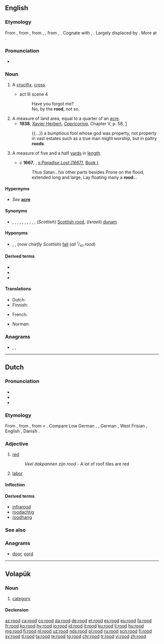 {{also|Rööd}}
==English==

===Etymology===
From {{etyl|enm|en}} {{m|enm|rood}}, from {{etyl|ang|en}} {{m|ang|rōd||a rod, pole, rood (land measure), plot of land of a square rod, a cross, rood (as in Holy-rood), gallows, a cross on which a person is executed, death on a cross, crucifix}}, from {{etyl|gem-pro|en}} {{m|gem-pro|*rōdō}}, {{m|gem-pro|*rōdǭ||rod, pole}}, from {{etyl|ine-pro|en}} {{m|ine-pro|*rōt-}}, {{m|ine-pro|*reh₁t-||bar, beam, stem}}. Cognate with {{cog|de|Rute||rod, cane, pole}}, {{cog|no|roda||rod}}. Largely displaced by {{l|en|cross}}. More at {{l|en|rod}}.

===Pronunciation===
* {{IPA|/ɹuːd/|lang=en}}

===Noun===
{{en-noun}}

# {{lb|en|archaic}} A [[crucifix]], [[cross]].
#* {{RQ:Shakespeare Hamlet}} act III scene 4
#*: Have you forgot me?
#*: No, by the '''rood''', not so.
# A measure of land area, equal to a quarter of an [[acre]].
#* '''1938''', [[w:Xavier Herbert|Xavier Herbert]], ''[[w:Capricornia (novel)|Capricornia]]'', Chapter V, p. 58, [https://archive.org/details/capricornianovel00herb]
#*: {{...}}  a bumptious fool whose god was property, not property in vast estates such as a true man might worship, but in paltry '''roods'''.
# {{lb|en|UK|dialect|obsolete}} A measure of five and a half [[yard]]s in [[length]].
#* c '''1667''', {{w|John Milton}}, ''[[s:Paradise Lost (1667)]]'', [[s:Paradise Lost (1667)#Book I|Book I]].
#*: Thus Satan...his other parts besides Prone on the flood, extended long and large, Lay floating many a '''rood'''...

====Hypernyms====
* {{sense|quarter of an acre}} ''See'' '''[[acre]]'''

====Synonyms====
* {{sense|quarter of an acre}} {{l|en|farthingdale}}, {{l|en|day's work}}, {{l|en|daywork}}, {{l|en|farthing}}, {{l|en|ferling}}, {{l|en|farthingdeal}}, {{l|en|farthingdole}}, {{l|en|farundel}}, {{l|en|yard}}, {{l|en|rod}}, (''Scottish'') [[Scottish rood]], (''Israeli'') [[dunam]]

====Hyponyms====
* {{sense|quarter of an acre}} {{l|en|lug}}, {{l|en|perch}}, (''now chiefly Scottish'') [[fall]] (''all <sup><small>1</small></sup>/<sub><small>40</small></sub> rood'')

====Derived terms====
* {{l|en|rood beam}}
* {{l|en|rood loft}}
* {{l|en|rood screen}}

====Translations====
{{trans-top|crucifix}}
* Dutch: {{t+|nl|kruis|n}}
* Finnish: {{t+|fi|krusifiksi}}
{{trans-mid}}
{{trans-bottom}}
{{trans-top|quarter of an acre}}
* French: {{t+|fr|vergée|f}}
{{trans-mid}}
* Norman: {{t|nrf|pèrque|f}}
{{trans-bottom}}

===Anagrams===
* {{l|en|door}}, {{l|en|odor}}, {{l|en|ordo}}

----

==Dutch==
{{wikipedia|lang=nl}}

===Pronunciation===
* {{rhymes|oːt|lang=nl}}
* {{audio|Nl-rood.ogg|audio|lang=nl}}
* {{IPA|/roːt/|lang=nl}}

===Etymology===
From {{inh|nl|odt|*rōd}}, from {{inh|nl|gem-pro|*raudaz}}, from {{der|nl|ine-pro|*h₁rowdʰós}} < {{m|ine-pro|*h₁rewdʰ-}}. Compare Low German {{m|nds|root}}, {{m|nds|rod}}, German {{m|de|rot}}, West Frisian {{m|fy|read}}, English {{m|en|red}}, Danish {{m|da|rød}}.

===Adjective===
{{nl-adj|roder}}

# [[red]]
#: ''Veel dakpannen zijn rood'' - A lot of roof tiles are red
# {{lb|nl|politics}} [[labor]]

====Inflection====
{{nl-decl-adj|rode}}

====Derived terms====
* [[infrarood]]
* [[roodachtig]]
* [[roodharig]]

===See also===
{{table:colors/nl}}

===Anagrams===
* [[door#Dutch|door]], [[oord#Dutch|oord]]

----

==Volapük==

===Noun===
{{vo-noun}}

# [[category]]

====Declension====
{{vo-decl-noun}}

[[az:rood]]
[[ca:rood]]
[[co:rood]]
[[da:rood]]
[[de:rood]]
[[et:rood]]
[[es:rood]]
[[eu:rood]]
[[fa:rood]]
[[fr:rood]]
[[ko:rood]]
[[hy:rood]]
[[io:rood]]
[[id:rood]]
[[it:rood]]
[[ku:rood]]
[[li:rood]]
[[hu:rood]]
[[mg:rood]]
[[fj:rood]]
[[nl:rood]]
[[uz:rood]]
[[nds:rood]]
[[pl:rood]]
[[ru:rood]]
[[scn:rood]]
[[fi:rood]]
[[sv:rood]]
[[tl:rood]]
[[ta:rood]]
[[te:rood]]
[[tg:rood]]
[[chr:rood]]
[[tr:rood]]
[[vi:rood]]
[[zh:rood]]